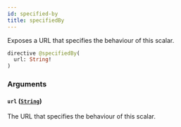 ```yaml
---
id: specified-by
title: specifiedBy
---
```


Exposes a URL that specifies the behaviour of this scalar.

```graphql
directive @specifiedBy(
  url: String!
)
```

### Arguments

#### `url` ([`String`](/docs/apis-tools/tasklist-api/scalars/string))

The URL that specifies the behaviour of this scalar.
